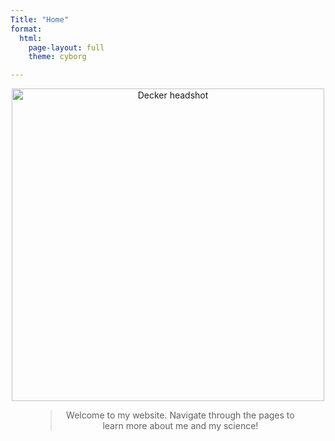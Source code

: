 ```yaml
---
Title: "Home"
format:
  html:
    page-layout: full
    theme: cyborg

---
```


<center><a><img src="images/wdbrain.png" alt="Decker headshot" width="500" class="headshot"/></a></center>

<center>
<figure class="text-center">
  <blockquote class="blockquote">
    <p class="lead"> Welcome to my website. Navigate through the pages to learn more about me and my science!</p>
  
  </blockquote>
</figure>
<center>







